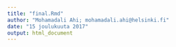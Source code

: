 ```yaml
---
title: "final.Rmd"
author: "Mohamadali Ahi; mohamadali.ahi@helsinki.fi"
date: "15 joulukuuta 2017"
output: html_document
---
```


